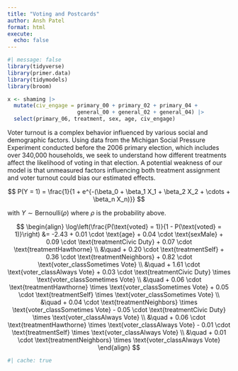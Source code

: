 ```yaml
---
title: "Voting and Postcards"
author: Ansh Patel
format: html
execute: 
  echo: false
---
```


```r
#| message: false
library(tidyverse)
library(primer.data)
library(tidymodels)
library(broom)
```

```r
x <- shaming |> 
  mutate(civ_engage = primary_00 + primary_02 + primary_04 + 
                      general_00 + general_02 + general_04) |> 
  select(primary_06, treatment, sex, age, civ_engage)
```

Voter turnout is a complex behavior influenced by various social and demographic factors. Using data from the Michigan Social Pressure Experiment conducted before the 2006 primary election, which includes over 340,000 households, we seek to understand how different treatments affect the likelihood of voting in that election. A potential weakness of our model is that unmeasured factors influencing both treatment assignment and voter turnout could bias our estimated effects.

$$
P(Y = 1) = \frac{1}{1 + e^{-(\beta_0 + \beta_1 X_1 + \beta_2 X_2 + \cdots + \beta_n X_n)}}
$$

with $Y \sim \text{Bernoulli}(\rho)$ where $\rho$ is the probability above.

$$
\begin{align}
\log\left(\frac{P(\text{voted} = 1)}{1 - P(\text{voted} = 1)}\right) &= -2.43 + 0.01 \cdot \text{age} + 0.04 \cdot \text{sexMale} + 0.09 \cdot \text{treatmentCivic Duty} + 0.07 \cdot \text{treatmentHawthorne} \\
&\quad + 0.20 \cdot \text{treatmentSelf} + 0.36 \cdot \text{treatmentNeighbors} + 0.82 \cdot \text{voter_classSometimes Vote} \\
&\quad + 1.61 \cdot \text{voter_classAlways Vote} + 0.03 \cdot \text{treatmentCivic Duty} \times \text{voter_classSometimes Vote} \\
&\quad + 0.06 \cdot \text{treatmentHawthorne} \times \text{voter_classSometimes Vote} + 0.05 \cdot \text{treatmentSelf} \times \text{voter_classSometimes Vote} \\
&\quad + 0.04 \cdot \text{treatmentNeighbors} \times \text{voter_classSometimes Vote} - 0.05 \cdot \text{treatmentCivic Duty} \times \text{voter_classAlways Vote} \\
&\quad + 0.06 \cdot \text{treatmentHawthorne} \times \text{voter_classAlways Vote} - 0.01 \cdot \text{treatmentSelf} \times \text{voter_classAlways Vote} \\
&\quad + 0.01 \cdot \text{treatmentNeighbors} \times \text{voter_classAlways Vote}
\end{align}
$$

```r
#| cache: true
```

